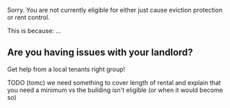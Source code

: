 Sorry. You are not currently eligible for either just cause eviction protection or rent control.

This is because: ...

## Are you having issues with your landlord?
<PrimaryButton to="/gethelp">Get help from a local tenants right group!</PrimaryButton>

TODO (tomc) we need something to cover length of rental and explain that you need a minimum vs the building isn't eligible (or when it would become so)

